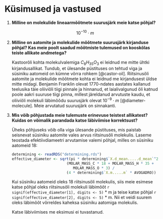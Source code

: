 # Küsimused ja vastused

1.  **Milline on molekulide lineaarmõõtmete suurusjärk meie katse põhjal?**

    $$10^{-10} \cdot m$$

2.  **Milline on aatomite ja molekulide mõõtmete suurusjärk kirjanduse põhjal? Kas meie poolt saadud mõõtmiste tulemused on kooskõlas teiste allikate andmetega?**

    Kastoorõli kohta molekulvalemiga $C_8H_{35}O_3$ ei leidnud me mitte ühtki kirjandusallikat. Tundub, et ülesande püstituses on tehtud viga ja süsiniku aatomeid on kümne võrra rohkem [@castor-oil]. Riitsinusõli aatomite ja molekulide mõõtmete kohta ei leidnud me kirjandusest üldse mitte midagi. Benjamin Franklin olevat 1770-ndates aastates kallanud teelusika täie oliiviõli tiigi pinnale ja hinnanud, et laialivalgunud õli katnud poole aakri suuruse tiigi pinna, millest järeldanud arvutuste kaudu, et oliiviõli molekuli läbimõõdu suurusjärk olevat $10^{-9} \cdot m$ [@diameter-molecule]. Meie arvutatud suurusjärk on sinnakanti.
    
3.  **Mis võib põhjustada meie tulemuste erinevuse teistest allikatest? Kuidas on võimalik parandada katse läbiviimise korrektsust?**

    Üheks põhjuseks võib olla viga ülesande püstituses, mis paistab seisnevat süsiniku aatomite vales arvus riitsinusõli molekulis. Laseme teostada efektiivdiameetri arvutamise valemi põhjal, milles on süsiniku aatomeid 18:
    
    ```r
determining <- readRDS("determining.rds")
effective_diameter <- sqrt(pi * determining$`X.d_mean.....d_mean`^2 *
                             (MOLAR_MASS_C * 18 + MOLAR_MASS_H * 35 +
                                MOLAR_MASS_O * 3) /
                             (4 * determining$`X.m.....m` * AVOGADRO))
    ```

    Kui süsiniku aatomeid oleks 18 riitsinusõli molekulis, siis meie esimese katse põhjal oleks riitsinusõli molekuli läbimõõt `r signif(effective_diameter[1], digits <- 5)` * m ja teise katse põhjal `r signif(effective_diameter[2], digits <- 5)` * m. Nii et veidi suurem oleks läbimõõt võrreldes kaheksa süsiniku aatomiga molekulis.
    
    Katse läbiviimises me eksimusi ei tuvastanud.
    